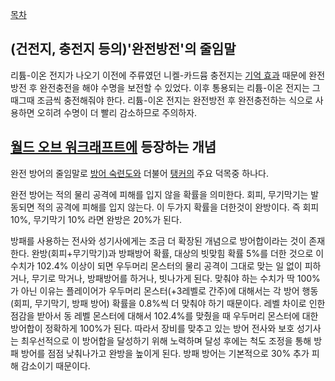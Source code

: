 [[목차]]
== (건전지, 충전지 등의)'완전방전'의 줄임말 ==
리튬-이온 전지가 나오기 이전에 주류였던 니켈-카드뮴 충전지는 [[기억 효과]] 때문에 완전방전 후 완전충전을 해야 수명을 보전할 수 있었다. 이후 통용되는 리튬-이온 전지는 그때그때 조금씩 충전해줘야 한다. 리튬-이온 전지는 완전방전 후 완전충전하는 식으로 사용하면 오히려 수명이 더 빨리 감소하므로 주의하자.

== [[월드 오브 워크래프트]]에 등장하는 개념 ==
완전 방어의 줄임말로 [[방어 숙련도]]와 더불어 [[탱커]]의 주요 덕목중 하나다.

완전 방어는 적의 물리 공격에 피해를 입지 않을 확률을 의미한다. 회피, 무기막기는 발동되면 적의 공격에 피해를 입지 않는다. 이 두가지 확률을 더한것이 완방이다. 즉 회피 10%, 무기막기 10% 라면 완방은 20%가 된다.

방패를 사용하는 전사와 성기사에게는 조금 더 확장된 개념으로 방어합이라는 것이 존재한다. 완방(회피+무기막기)과 방패방어 확률, 대상의 빗맞힘 확률 5%를 더한 것으로 이 수치가 102.4% 이상이 되면 우두머리 몬스터의 물리 공격이 그대로 맞는 일 없이 피하거나, 무기로 막거나, 방패방어를 하거나, 빗나가게 된다. 맞춰야 하는 수치가 딱 100%가 아닌 이유는 플레이어가 우두머리 몬스터(+3레벨로 간주)에 대해서는 각 방어 행동(회피, 무기막기, 방패 방어) 확률을 0.8%씩 더 맞춰야 하기 때문이다. 레벨 차이로 인한 점감을 받아서 동 레벨 몬스터에 대해서 102.4%를 맞췄을 때 우두머리 몬스터에 대한 방어합이 정확하게 100%가 된다. 따라서 장비를 맞추고 있는 방어 전사와 보호 성기사는 최우선적으로 이 방어합을  달성하기 위해 노력하며 달성 후에는 척도 조정을 통해 방패 방어를 점점 낮춰나가고 완방을 높이게 된다. 방패 방어는 기본적으로 30% 추가 피해 감소이기 때문이다.
